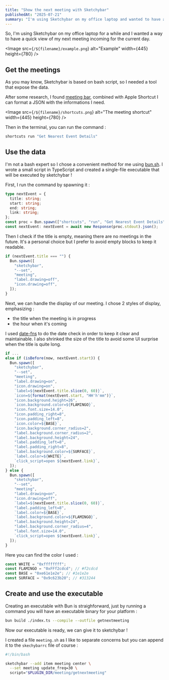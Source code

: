```yaml
---
title: "Show the next meeting with Sketchybar"
publishedAt: "2025-07-21"
summary: "I'm using Sketchybar on my office laptop and wanted to have a quick view of the next meeting incoming"
---
```



So, I'm using Sketchybar on my office laptop for a while and I wanted a way to have a quick view
of my next meeting incoming for the current day.

<Image
  src={`/${filename}/example.png`}
  alt="Example"
  width={445}
  height={780}
/>

## Get the meetings

As you may know, Sketchybar is based on bash script, so I needed a tool that expose the data.

After some research, I found [meeting bar](https://meetingbar.app/), combined with Apple Shortcut I can format a JSON
with the informations I need.

<Image
  src={`/${filename}/shortcuts.png`}
  alt="The meeting shortcut"
  width={445}
  height={780}
/>

Then in the terminal, you can run the command :

```bash
shortcuts run "Get Nearest Event Details"
```

## Use the data

I'm not a bash expert so I chose a convenient method for me using [bun.sh](https://bun.sh/).
I wrote a small script in TypeScript and created a single-file executable that will be executed by sketchybar !

First, I run the command by spawning it :

```ts
type nextEvent = {
  title: string;
  start: string;
  end: string;
  link: string;
};
const proc = Bun.spawn(["shortcuts", "run", "Get Nearest Event Details"]);
const nextEvent: nextEvent = await new Response(proc.stdout).json();
```

Then I check if the title is empty, meaning there are no meetings in the future.
It's a personal choice but I prefer to avoid empty blocks to keep it readable.

```ts
if (nextEvent.title === "") {
  Bun.spawn([
    "sketchybar",
    "--set",
    "meeting",
    "label.drawing=off",
    "icon.drawing=off",
  ]);
}
```

Next, we can handle the display of our meeting.
I chose 2 styles of display, emphasizing :

- the title when the meeting is in progress
- the hour when it's coming

I used [date-fns](https://date-fns.org/) to do the date check in order to keep it
clear and maintainable. I also shrinked the size of the title to avoid
some UI surprise when the title is quite long.

```ts
if ...
else if (isBefore(now, nextEvent.start)) {
  Bun.spawn([
    "sketchybar",
    "--set",
    "meeting",
    "label.drawing=on",
    "icon.drawing=on",
    `label=${nextEvent.title.slice(0, 60)}`,
    `icon=${format(nextEvent.start, "HH'h'mm")}`,
    "icon.background.height=26",
    `icon.background.color=${FLAMINGO}`,
    "icon.font.size=14.0",
    "icon.padding_right=8",
    "icon.padding_left=8",
    `icon.color=${BASE}`,
    "icon.background.corner_radius=2",
    "label.background.corner_radius=2",
    "label.background.height=24",
    "label.padding_left=8",
    "label.padding_right=8",
    `label.background.color=${SURFACE}`,
    `label.color=${WHITE}`,
    `click_script=open ${nextEvent.link}`,
  ]);
} else {
  Bun.spawn([
    "sketchybar",
    "--set",
    "meeting",
    "label.drawing=on",
    "icon.drawing=off",
    `label=${nextEvent.title.slice(0, 60)}`,
    "label.padding_left=8",
    `label.color=${BASE}`,
    `label.background.color=${FLAMINGO}`,
    "label.background.height=24",
    "label.background.corner_radius=4",
    "label.font.size=14.0",
    `click_script=open ${nextEvent.link}`,
  ]);
}
```

Here you can find the color I used :

```ts
const WHITE = "0xffffffff";
const FLAMINGO = "0xFFf2cdcd"; // #f2cdcd
const BASE = "0xe61e1e2e"; // #1e1e2e
const SURFACE = "0x9c623b20"; // #313244
```

## Create and use the executable

Creating an executable with Bun is straighforward, just by running a command you will have an executable binary for
your platform :

```bash
bun build ./index.ts --compile --outfile getnextmeeting
```

Now our executable is ready, we can give it to sketchybar !

I created a file `meeting.sh` as I like to separate concerns but you can append it to the `skechybarrc` file of course :

```bash
#!/bin/bash

sketchybar --add item meeting center \
  --set meeting update_freq=30 \
  script="$PLUGIN_DIR/meeting/getnextmeeting"
```
